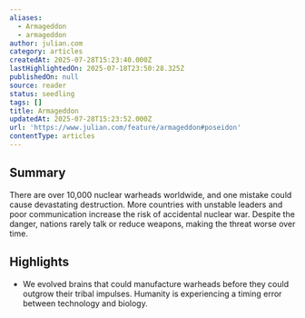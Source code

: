 ```yaml
---
aliases:
  - Armageddon
  - armageddon
author: julian.com
category: articles
createdAt: 2025-07-28T15:23:40.000Z
lastHighlightedOn: 2025-07-18T23:50:28.325Z
publishedOn: null
source: reader
status: seedling
tags: []
title: Armageddon
updatedAt: 2025-07-28T15:23:52.000Z
url: 'https://www.julian.com/feature/armageddon#poseidon'
contentType: articles
---
```

## Summary

There are over 10,000 nuclear warheads worldwide, and one mistake could cause devastating destruction. More countries with unstable leaders and poor communication increase the risk of accidental nuclear war. Despite the danger, nations rarely talk or reduce weapons, making the threat worse over time.

## Highlights

- We evolved brains that could manufacture warheads before they could outgrow their tribal impulses. Humanity is experiencing a timing error between technology and biology.
